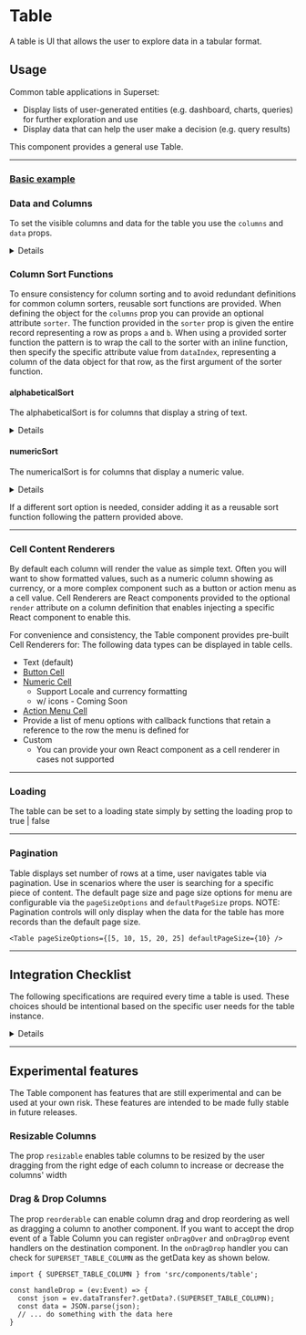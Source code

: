 
<Meta title="Design System/Components/Table/Overview" />

# Table

A table is UI that allows the user to explore data in a tabular format.

## Usage

Common table applications in Superset:

- Display lists of user-generated entities (e.g. dashboard, charts, queries) for further exploration and use
- Display data that can help the user make a decision (e.g. query results)

This component provides a general use Table.

---

### [Basic example](./?path=/docs/design-system-components-table-examples--basic)

<Story id="design-system-components-table-examples--basic" />

### Data and Columns

To set the visible columns and data for the table you use the `columns` and `data` props.

<details>

The basic table example for the `columns` prop is:

```
const basicColumns: = [
  {
    title: 'Name',
    dataIndex: 'name',
    key: 'name',
    width: 150,
    sorter: (a: BasicData, b: BasicData) =>
      alphabeticalSort('name', a, b),
  },
  {
    title: 'Category',
    dataIndex: 'category',
    key: 'category',
    sorter: (a: BasicData, b: BasicData) =>
      alphabeticalSort('category', a, b),
  },
  {
    title: 'Price',
    dataIndex: 'price',
    key: 'price',
    sorter: (a: BasicData, b: BasicData) =>
      numericalSort('price', a, b),
  },
  {
    title: 'Description',
    dataIndex: 'description',
    key: 'description',
  },
];
```

The data prop is:

```
const basicData: = [
  {
    key: 1,
    name: 'Floppy Disk 10 pack',
    category: 'Disk Storage',
    price: '9.99'
    description: 'A real blast from the past',
  },
  {
    key: 2,
    name: 'DVD 100 pack',
    category: 'Optical Storage',
    price: '27.99'
    description: 'Still pretty ancient',
  },
  {
    key: 3,
    name: '128 GB SSD',
    category: 'Hardrive',
    price: '49.99'
    description: 'Reliable and fast data storage',
  },
];
```

</details>

### Column Sort Functions

To ensure consistency for column sorting and to avoid redundant definitions for common column sorters, reusable sort functions are provided.
When defining the object for the `columns` prop you can provide an optional attribute `sorter`.
The function provided in the `sorter` prop is given the entire record representing a row as props `a` and `b`.
When using a provided sorter function the pattern is to wrap the call to the sorter with an inline function, then specify the specific attribute value from `dataIndex`, representing a column
of the data object for that row, as the first argument of the sorter function.

#### alphabeticalSort

The alphabeticalSort is for columns that display a string of text.

<details>

```
import { alphabeticalSort } from 'src/components/Table/sorters';

const basicColumns = [
  {
    title: 'Column Name',
    dataIndex: 'columnName',
    key: 'columnName',
    sorter: (a, b) =>
      alphabeticalSort('columnName', a, b),
  }
]
```

</details>

#### numericSort

The numericalSort is for columns that display a numeric value.

<details>

```
import { numericalSort } from './sorters';

const basicColumns = [
  {
    title: 'Height',
    dataIndex: 'height',
    key: 'height',
    sorter: (a, b) =>
      numericalSort('height', a, b),
  }
]
```

</details>

If a different sort option is needed, consider adding it as a reusable sort function following the pattern provided above.

---

### Cell Content Renderers

By default each column will render the value as simple text. Often you will want to show formatted values, such as a numeric column showing as currency, or a more complex component such as a button or action menu as a cell value.
Cell Renderers are React components provided to the optional `render` attribute on a column definition that enables injecting a specific React component to enable this.

<Story id="design-system-components-table-examples--cell-renderers" />

For convenience and consistency, the Table component provides pre-built Cell Renderers for:
The following data types can be displayed in table cells.

- Text (default)
- [Button Cell](./?path=/docs/design-system-components-table-cell-renderers-buttoncell--basic)
- [Numeric Cell](./docs/design-system-components-table-cell-renderers-numericcell--basic)
  - Support Locale and currency formatting
  - w/ icons - Coming Soon
- [Action Menu Cell](./?path=/docs/design-system-components-table-cell-renderers-actioncell-overview--page)
- Provide a list of menu options with callback functions that retain a reference to the row the menu is defined for
- Custom
  - You can provide your own React component as a cell renderer in cases not supported

---

### Loading

The table can be set to a loading state simply by setting the loading prop to true | false

<Story id="design-system-components-table-examples--loading" />

---

### Pagination

Table displays set number of rows at a time, user navigates table via pagination. Use in scenarios where the user is searching for a specific piece of content.
The default page size and page size options for menu are configurable via the `pageSizeOptions` and `defaultPageSize` props.
NOTE: Pagination controls will only display when the data for the table has more records than the default page size.

<Story id="design-system-components-table-examples--many-columns" />

```
<Table pageSizeOptions={[5, 10, 15, 20, 25] defaultPageSize={10} />
```

---

## Integration Checklist

The following specifications are required every time a table is used. These choices should be intentional based on the specific user needs for the table instance.

<details>

- [ ] Size
  - Large
  - Small
- Columns
  - [ ] Number of
  - [ ] Contents
  - [ ] Order
  - [ ] Widths
- Column headers
  - [ ] Labels
  - [ ] Has tooltip
    - [ ] Tooltip text
- [ ] Default sort
- Functionality
  - [ ] Can sort columns
  - [ ] Can filter columns
- [ ] Loading
  - Pagination
    - [ ] Number of rows per page
  - Infinite scroll
- [ ] Has toolbar
  - [ ] Has table title
    - [ ] Label
  - [ ] Has buttons
    - [ ] Labels
    - [ ] Actions
  - [ ] Has search

</details>

---

## Experimental features

The Table component has features that are still experimental and can be used at your own risk.
These features are intended to be made fully stable in future releases.

### Resizable Columns

The prop `resizable` enables table columns to be resized by the user dragging from the right edge of each
column to increase or decrease the columns' width

<Story id="design-system-components-table-examples--resizable-columns" />

### Drag & Drop Columns

The prop `reorderable` can enable column drag and drop reordering as well as dragging a column to another component. If you want to accept the drop event of a Table Column
you can register `onDragOver` and `onDragDrop` event handlers on the destination component. In the `onDragDrop` handler you can check for `SUPERSET_TABLE_COLUMN`
as the getData key as shown below.

```
import { SUPERSET_TABLE_COLUMN } from 'src/components/table';

const handleDrop = (ev:Event) => {
  const json = ev.dataTransfer?.getData?.(SUPERSET_TABLE_COLUMN);
  const data = JSON.parse(json);
  // ... do something with the data here
}
```

<Story id="design-system-components-table-examples--reorderable-columns" />
